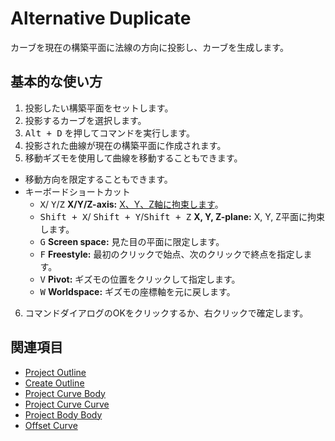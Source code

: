 
# Alternative Duplicate

<Reference shortcut="Alt + D" command="Alternative Duplicate" button=""/>

カーブを現在の構築平面に法線の方向に投影し、カーブを生成します。

## 基本的な使い方

1. 投影したい構築平面をセットします。
2. 投影するカーブを選択します。
3. <kbd>Alt + D</kbd> を押してコマンドを実行します。
4. 投影された曲線が現在の構築平面に作成されます。
5. 移動ギズモを使用して曲線を移動することもできます。
  - 移動方向を限定することもできます。
  - <Kst>キーボードショートカット</Kst>
    - <kbd>X</kbd>/ <kbd>Y</kbd>/<kbd>Z</kbd> **X/Y/Z-axis:** [X、Y、Z軸に拘束します](/tool/sketching-essentials#constrain-to-an-axis)。
    - <kbd>Shift + X</kbd>/ <kbd>Shift + Y</kbd>/<kbd>Shift + Z</kbd> **X, Y, Z-plane:** X, Y, Z平面に拘束します。
    - <kbd>G</kbd> **Screen space:** 見た目の平面に限定します。
    - <kbd>F</kbd> **Freestyle:** 最初のクリックで始点、次のクリックで終点を指定します。
    - <kbd>V</kbd> **Pivot:** ギズモの位置をクリックして指定します。
    - <kbd>W</kbd> **Worldspace:** ギズモの座標軸を元に戻します。
6. コマンドダイアログのOKをクリックするか、右クリックで確定します。

## 関連項目
- [Project Outline](project-outline)
- [Create Outline](create-outline)
- [Project Curve Body](project-curve-body)
- [Project Curve Curve](project-curve-curve)
- [Project Body Body](project-body-body)
- [Offset Curve](offset-curve)